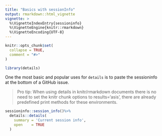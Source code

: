 ```yaml
---
title: "Basics with sessionInfo"
output: rmarkdown::html_vignette
vignette: >
  %\VignetteIndexEntry{sessioninfo}
  %\VignetteEngine{knitr::rmarkdown}
  %\VignetteEncoding{UTF-8}
---
```


```r
knitr::opts_chunk$set(
  collapse = TRUE,
  comment = "#>"
)
```

```r
library(details)
```

One the most basic and popular uses for `details` is to paste the sessioninfo at the bottom of a GitHub issue.

> Pro tip: When using details in knitr/rmarkdown documents there is no need to set the knitr chunk options to results='asis', there are already predefined print methods for these environments.

```r

sessioninfo::session_info()%>%
  details::details(
    summary = 'Current session info',
    open    = TRUE
  )

```

